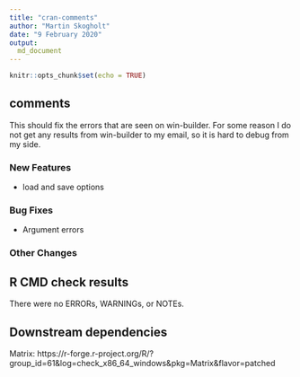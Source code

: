 ```yaml
---
title: "cran-comments"
author: "Martin Skogholt"
date: "9 February 2020"
output:
  md_document
---
```

```r
knitr::opts_chunk$set(echo = TRUE)
```

## comments
This should fix the errors that are seen on win-builder. For some reason I do not get any results from win-builder to my email, so it is hard to debug from my side. 

### New Features
- load and save options

### Bug Fixes
- Argument errors

### Other Changes


## R CMD check results
There were no ERRORs, WARNINGs, or NOTEs.

## Downstream dependencies
Matrix: https://r-forge.r-project.org/R/?group_id=61&log=check_x86_64_windows&pkg=Matrix&flavor=patched

